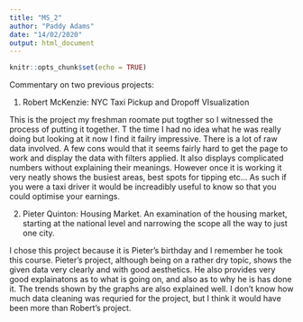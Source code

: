 ```yaml
---
title: "MS_2"
author: "Paddy Adams"
date: "14/02/2020"
output: html_document
---
```


```r
knitr::opts_chunk$set(echo = TRUE)
```
Commentary on two previous projects:


1. Robert McKenzie: NYC Taxi Pickup and Dropoff VIsualization

This is the project my freshman roomate put togther so I witnessed the process of putting it together. T the time I had no idea what he was really doing but looking at it now I find it failry impressive. There is a lot of raw data involved. A few cons would that it seems fairly hard to get the page to work and display the data with filters applied. It also displays complicated numbers without explaining their meanings. However once it is working it very neatly shows the busiest areas, best spots for tipping etc... As such if you were a taxi driver it would be increadibly useful to know so that you could optimise your earnings. 

2. Pieter Quinton: Housing Market. An examination of the housing market, starting at the national level and narrowing the scope all the way to just one city.

I chose this project because it is Pieter's birthday and I remember he took this course. Pieter's project, although being on a rather dry topic, shows the given data very clearly and with good aesthetics. He also provides very good explainatons as to what is going on, and also as to why he is has done it. The trends shown by the graphs are also explained well. I don't know how much data cleaning was requried for the project, but I think it would have been more than Robert's project. 

